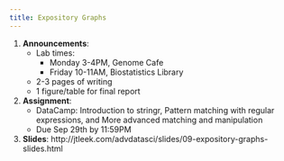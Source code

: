 ```yaml
---
title: Expository Graphs
---
```


1. __Announcements__: 
    * Lab times: 
        * Monday 3-4PM, Genome Cafe
        * Friday 10-11AM, Biostatistics Library
    * 2-3 pages of writing
    * 1 figure/table for final report
2. __Assignment__: 
    * DataCamp: Introduction to stringr, Pattern matching with regular expressions, 
        and More advanced matching and manipulation
    * Due Sep 29th by 11:59PM
3. __Slides__: http://jtleek.com/advdatasci/slides/09-expository-graphs-slides.html
